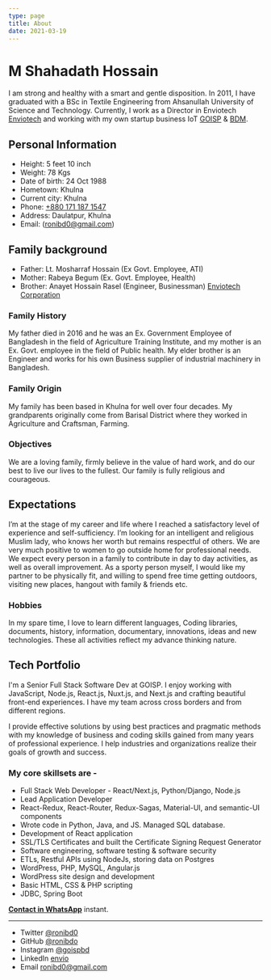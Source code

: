 ```yaml
---
type: page
title: About
date: 2021-03-19
---
```


# M Shahadath Hossain

I am strong and healthy with a smart and gentle disposition. In 2011, I have graduated with a BSc in Textile Engineering from Ahsanullah University of Science and Technology. Currently, I work as a Director in Enviotech [Enviotech](https://www.enviotech.com.bd) and working with my own startup business IoT [GOISP](https://www.goisp.net) & [BDM](https://www.bdmeter.info).

## Personal Information
- Height: 5 feet 10 inch
- Weight: 78 Kgs 
- Date of birth: 24 Oct 1988
- Hometown: Khulna
- Current city: Khulna
- Phone: [+880 171 187 1547](tel:+8801711871547)
- Address: Daulatpur, Khulna
- Email: (ronibd0@gmail.com)

## Family background
- Father: Lt. Mosharraf Hossain (Ex Govt. Employee, ATI)
- Mother: Rabeya Begum (Ex. Govt. Employee, Health)
- Brother: Anayet Hossain Rasel (Engineer, Businessman) [Enviotech Corporation](https://enviotech.com.bd)

### Family History
My father died in 2016 and he was an Ex. Government Employee of Bangladesh in the field of Agriculture Training Institute, and my mother is an Ex. Govt. employee in the field of Public health. My elder brother is an Engineer and works for his own Business supplier of industrial machinery in Bangladesh.

### Family Origin 
My family has been based in Khulna for well over four decades. My grandparents originally come from Barisal District where they worked in Agriculture and Craftsman, Farming.

### Objectives
We are a loving family, firmly believe in the value of hard work, and do our best to live our lives to the fullest. Our family is fully religious and courageous.

## Expectations
I’m at the stage of my career and life where I reached a satisfactory level of experience and self-sufficiency. I’m looking for an intelligent and religious Muslim lady, who knows her worth but remains respectful of others. We are very much positive to women to go outside home for professional needs. We expect every person in a family to contribute in day to day activities, as well as overall improvement. As a sporty person myself, I would like my partner to be physically fit, and willing to spend free time getting outdoors, visiting new places, hangout with family & friends etc.

### Hobbies
In my spare time, I love to learn different languages, Coding libraries, documents, history, information, documentary, innovations, ideas and new technologies. These all activities reflect my advance thinking nature.

## Tech Portfolio
I'm a Senior Full Stack Software Dev at GOISP. I enjoy working with JavaScript, Node.js, React.js, Nuxt.js, and Next.js and crafting beautiful front-end experiences. I have my team across cross borders and from different regions.

I provide effective solutions by using best practices and pragmatic methods with my knowledge of business and coding skills gained from many years of professional experience. I help industries and organizations realize their goals of growth and success.

### My core skillsets are -
- Full Stack Web Developer - React/Next.js, Python/Django, Node.js
- Lead Application Developer
- React-Redux, React-Router, Redux-Sagas, Material-UI, and semantic-UI components
- Wrote code in Python, Java, and JS. Managed SQL database.
- Development of React application
- SSL/TLS Certificates and built the Certificate Signing Request Generator
- Software engineering, software testing & software security
- ETLs, Restful APIs using NodeJs, storing data on Postgres
- WordPress, PHP, MySQL, Angular.js
- WordPress site design and development
- Basic HTML, CSS & PHP scripting
- JDBC, Spring Boot


[**Contact in WhatsApp**](https://wa.me/+8801711871547/) instant.

---

- Twitter [@ronibd0](https://twitter.com/Ron_BGD)
- GitHub [@ronibdo](https://github.com/ronibd0)
- Instagram [@goispbd](https://instagram.com/goispbd)
- LinkedIn [envio](https://www.linkedin.com/in/envio/)
- Email ronibd0@gmail.com
